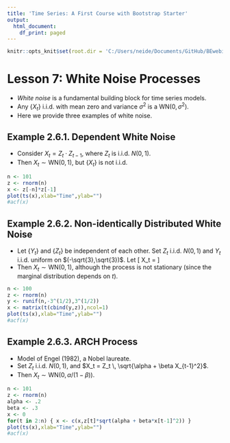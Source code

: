 ```yaml
---
title: 'Time Series: A First Course with Bootstrap Starter'
output:
  html_document:
    df_print: paged
---
```

 
```r
knitr::opts_knit$set(root.dir = 'C:/Users/neide/Documents/GitHub/BEwebinar/Data')
```
 
# Lesson 7: White Noise Processes

- *White noise* is a fundamental building block for time series models.
- Any $\{ X_t \}$ i.i.d. with mean zero and variance $\sigma^2$ is a $\mbox{WN}(0,\sigma^2)$.
- Here we provide three examples of white noise. 


## Example 2.6.1. Dependent White Noise
  
- Consider $X_t = Z_t \cdot Z_{t-1}$, where $Z_t$ is i.i.d. $N(0,1)$.  
- Then $X_t \sim \mbox{WN} (0,1)$, but $\{ X_t \}$ is not i.i.d.

```r
n <- 101
z <- rnorm(n)
x <- z[-n]*z[-1]
plot(ts(x),xlab="Time",ylab="")
#acf(x)
```

## Example 2.6.2. Non-identically Distributed White Noise

- Let $\{ Y_t \}$ and $\{ Z_t \}$ be independent of each other. Set $Z_t$ i.i.d. $N(0,1)$ and $Y_t$ i.i.d. uniform on $(-\sqrt{3},\sqrt{3})$. Let 
\[
 X_t = \begin{cases} Z_t \quad t \; \mbox{even} \\ Y_t \quad t \; \mbox{odd} \end{cases}
\]
- Then $X_t \sim \mbox{WN} (0,1)$, although the process is not stationary (since the marginal distribution depends on $t$).

```r
n <- 100
z <- rnorm(n)
y <- runif(n,-3^(1/2),3^(1/2))
x <- matrix(t(cbind(y,z)),ncol=1)
plot(ts(x),xlab="Time",ylab="")
#acf(x)
```


## Example 2.6.3. ARCH Process

- Model of Engel (1982), a Nobel laureate.
- Set $Z_t$ i.i.d. $N(0,1)$, and $X_t = Z_t \, \sqrt{\alpha + \beta X_{t-1}^2}$.
- Then $X_t \sim \mbox{WN} (0,\alpha/(1-\beta))$.

```r
n <- 101
z <- rnorm(n)
alpha <- .2
beta <- .3
x <- 0
for(t in 2:n) { x <- c(x,z[t]*sqrt(alpha + beta*x[t-1]^2)) }
plot(ts(x),xlab="Time",ylab="")
#acf(x)
```


